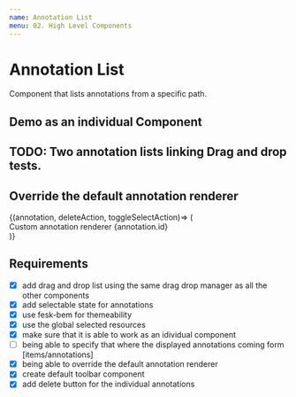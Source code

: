 ```yaml
---
name: Annotation List
menu: 02. High Level Components
---
```



# Annotation List

Component that lists annotations from a specific path.

<PropsTable of={AnnotationList} />

## Demo as an individual Component

<Playground>
  <ManifestEditor>
  <div 
    style={{
      display: 'flex',
      alignItems: 'stretch',   
      justifyContent: 'stretch',
      width: 250,
      height: 100,
      height: 400,
    }}
  >
    <AnnotationList
      annotations={[
        {
          id: 'test-1',
          body: {
            type: 'Image',
          }
        },
        {
          id: 'test-2',
          body: {
            type: 'Video',
          }
        },
        {
          id: 'test-3',
          body: {
            type: 'Audio',
          }
        },
        {
          id: 'test-4',
          body: {
            type: 'TextualBody',
          }
        },
        {
          id: 'test-5',
          body: {
            type: 'Image',
          }
        }
        ,
        {
          id: 'test-6',
          body: {
            type: 'Video',
          }
        }
      ]}
    />
  </div>
  </ManifestEditor>
</Playground>


## TODO: Two annotation lists linking Drag and drop tests.

<Playground>
  <ManifestEditor>
  <div 
    style={{
      display: 'flex',
      flexDirection: 'row',
      alignItems: 'stretch',   
      justifyContent: 'stretch',
      width: 500,
      height: 100,
      height: 400,
    }}
  >
    <div style={{ width: 250 }}>
      <AnnotationList
        source='items'
        annotations={[
          {
            id: 'test-1',
            body: {
              type: 'Image',
            }
          },
          {
            id: 'test-2',
            body: {
              type: 'TextualBody',
            }
          }
        ]}
      />
    </div>
    <div style={{ width: 250 }}>
      <AnnotationList
        source='annotations'
        annotations={[
          {
            id: 'test-3',
            body: {
              type: 'Video',
            }
          },
          {
            id: 'test-4',
            body: {
              type: 'Image',
            }
          }
        ]}
      />
    </div>
  </div>
  </ManifestEditor>
</Playground>


## Override the default annotation renderer

<Playground>
  <div 
    style={{
      display: 'flex',
      alignItems: 'stretch',   
      justifyContent: 'stretch',
      width: 250,
      height: 100,
      height: 400,
    }}
  >
    <ManifestEditor>
      <AnnotationList
        annotations={[
          {
            id: 'test-1',
            body: {
              type: 'Video',
            }
          },
          {
            id: 'test-2',
            body: {
              type: 'Video',
            }
          }
        ]}
      >
        {(annotation, deleteAction, toggleSelectAction)=> (
          <div>Custom annotation renderer {annotation.id}</div>
        )}
      </AnnotationList>
    </ManifestEditor>
  </div>
</Playground>


## Requirements

- [x] add drag and drop list using the same drag drop manager as all the other components
- [x] add selectable state for annotations
- [x] use fesk-bem for themeability
- [x] use the global selected resources
- [x] make sure that it is able to work as an idividual component
- [ ] being able to specify that where the displayed annotations coming form [items/annotations]
- [x] being able to override the default annotation renderer
- [x] create default toolbar component
- [x] add delete button for the individual annotations
